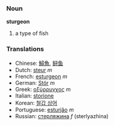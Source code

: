 ===Noun===
'''sturgeon'''

# a type of fish

===Translations===
*Chinese: [[鱘魚]], [[鲟鱼]]
*Dutch: [[steur]] ''m''
*French: [[esturgeon]] ''m''
*German: [[Stör]] ''m''
*Greek: [[οξύρρυγχος]] ''m''
*Italian: [[storione]]
*Korean: [[철갑 상어]]
*Portuguese: [[esturjão]] ''m''
*Russian: [[стерляжина]] ''f'' (sterlyazhina)